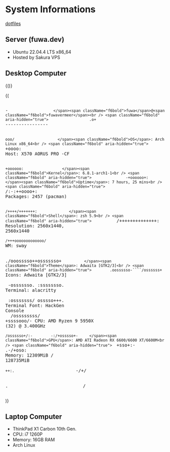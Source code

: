 # System Informations

[dotfiles](https://github.com/ibuki2003/dotfiles)

## Server (fuwa.dev)

- Ubuntu 22.04.4 LTS x86_64
- Hosted by Sakura VPS

## Desktop Computer

{(<style jsx>{`
.dark-console {
  background-color: #282a36;
  color: #f8f8f2;
  white-space: pre;
  font-family: monospace;
  overflow-x: auto;
}
.f6bold {
  color: #8be9fd;
  font-weight: bold;
}
`}</style>)}

{(<pre class="dark-console">
<span className="f6bold" aria-hidden="true">                   -`                    </span><span className="f6bold">fuwa</span>@<span className="f6bold">fuwavermeer</span><br />
<span className="f6bold" aria-hidden="true">                  .o+`                   </span><span className="f6bold"></span>----------------<br />
<span className="f6bold" aria-hidden="true">                 `ooo/                   </span><span className="f6bold">OS</span>: Arch Linux x86_64<br />
<span className="f6bold" aria-hidden="true">                `+oooo:                  </span><span className="f6bold">Host</span>: X570 AORUS PRO -CF<br />
<span className="f6bold" aria-hidden="true">               `+oooooo:                 </span><span className="f6bold">Kernel</span>: 6.8.1-arch1-1<br />
<span className="f6bold" aria-hidden="true">               -+oooooo+:                </span><span className="f6bold">Uptime</span>: 7 hours, 25 mins<br />
<span className="f6bold" aria-hidden="true">             `/:-:++oooo+:               </span><span className="f6bold">Packages</span>: 2457 (pacman)<br />
<span className="f6bold" aria-hidden="true">            `/++++/+++++++:              </span><span className="f6bold">Shell</span>: zsh 5.9<br />
<span className="f6bold" aria-hidden="true">           `/++++++++++++++:             </span><span className="f6bold">Resolution</span>: 2560x1440, 2560x1440<br />
<span className="f6bold" aria-hidden="true">          `/+++ooooooooooooo/`           </span><span className="f6bold">WM</span>: sway<br />
<span className="f6bold" aria-hidden="true">         ./ooosssso++osssssso+`          </span><span className="f6bold">Theme</span>: Adwaita [GTK2/3]<br />
<span className="f6bold" aria-hidden="true">        .oossssso-````/ossssss+`         </span><span className="f6bold">Icons</span>: Adwaita [GTK2/3]<br />
<span className="f6bold" aria-hidden="true">       -osssssso.      :ssssssso.        </span><span className="f6bold">Terminal</span>: alacritty<br />
<span className="f6bold" aria-hidden="true">      :osssssss/        osssso+++.       </span><span className="f6bold">Terminal Font</span>: HackGen Console<br />
<span className="f6bold" aria-hidden="true">     /ossssssss/        +ssssooo/-       </span><span className="f6bold">CPU</span>: AMD Ryzen 9 5950X (32) @ 3.400GHz<br />
<span className="f6bold" aria-hidden="true">   `/ossssso+/:-        -:/+osssso+-     </span><span className="f6bold">GPU</span>: AMD ATI Radeon RX 6600/6600 XT/6600M<br />
<span className="f6bold" aria-hidden="true">  `+sso+:-`                 `.-/+oso:    </span><span className="f6bold">Memory</span>: 12309MiB / 128735MiB<br />
<span className="f6bold" aria-hidden="true"> `++:.                           `-/+/   </span><br />
<span className="f6bold" aria-hidden="true"> .`                                 `/   </span><br />
</pre>)}

## Laptop Computer

- ThinkPad X1 Carbon 10th Gen.
- CPU: i7 1260P
- Memory: 16GB RAM
- Arch Linux
